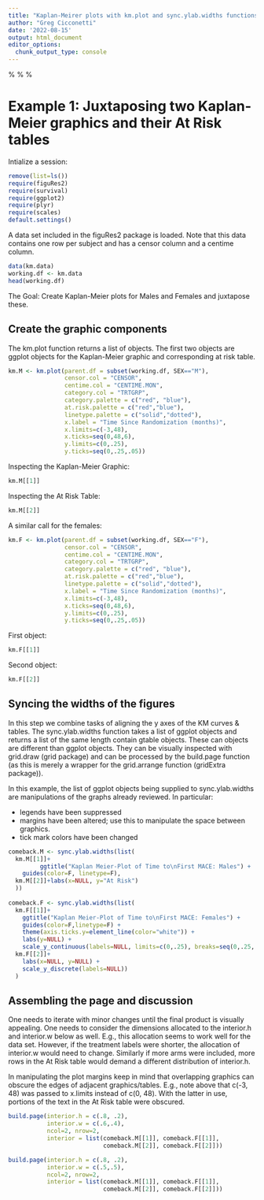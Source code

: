```yaml
---
title: "Kaplan-Meirer plots with km.plot and sync.ylab.widths functions"
author: "Greg Cicconetti"
date: '2022-08-15'
output: html_document
editor_options: 
  chunk_output_type: console
---
```

%\VignetteEngine{knitr::knitr}
%\VignetteIndexEntry{The km.plot and sync.ylab.widths functions}
%\VignetteDepends{tidyverse, figuRes2}

# Example 1: Juxtaposing two Kaplan-Meier graphics and their At Risk tables

Intialize a session:

```r
remove(list=ls())
require(figuRes2)
require(survival)
require(ggplot2)
require(plyr)
require(scales)
default.settings()
```

A data set included in the figuRes2 package is loaded. Note that this data contains one row per subject and has a censor column and a centime column.

```r
data(km.data)
working.df <- km.data
head(working.df)
```

The Goal: Create Kaplan-Meier plots for Males and Females and juxtapose these.

## Create the graphic components

The km.plot function returns a list of objects.  The first two objects are ggplot objects for the Kaplan-Meier graphic and corresponding at risk table.

```r
km.M <- km.plot(parent.df = subset(working.df, SEX=="M"),
                censor.col = "CENSOR", 
                centime.col = "CENTIME.MON",
                category.col = "TRTGRP",
                category.palette = c("red", "blue"),
                at.risk.palette = c("red","blue"),                       
                linetype.palette = c("solid","dotted"), 
                x.label = "Time Since Randomization (months)", 
                x.limits=c(-3,48),
                x.ticks=seq(0,48,6),
                y.limits=c(0,.25), 
                y.ticks=seq(0,.25,.05))
```

Inspecting the Kaplan-Meier Graphic:
```r
km.M[[1]]
```

Inspecting the At Risk Table:
```r
km.M[[2]]
```

A similar call for the females:
```r
km.F <- km.plot(parent.df = subset(working.df, SEX=="F"),
                censor.col = "CENSOR", 
                centime.col = "CENTIME.MON",
                category.col = "TRTGRP",
                category.palette = c("red", "blue"),
                at.risk.palette = c("red","blue"),
                linetype.palette = c("solid","dotted"), 
                x.label = "Time Since Randomization (months)",
                x.limits=c(-3,48),
                x.ticks=seq(0,48,6),
                y.limits=c(0,.25), 
                y.ticks=seq(0,.25,.05))
```

First object:
```r
km.F[[1]]
```

Second object:
```r
km.F[[2]]
```

## Syncing the widths of the figures
In this step we combine tasks of aligning the y axes of the KM curves & tables. The sync.ylab.widths function takes a list of ggplot objects and returns a list of the same length contain gtable objects.  These can objects are different than ggplot objects.  They can be visually inspected with grid.draw (grid package) and can be processed by the build.page function (as this is merely a wrapper for the grid.arrange function (gridExtra package)).

In this example, the list of ggplot objects being supplied to sync.ylab.widths are manipulations of the graphs already reviewed.  In particular: 

* legends have been suppressed
* margins have been altered; use this to manipulate the space between graphics.
* tick mark colors have been changed

```r
comeback.M <- sync.ylab.widths(list(
  km.M[[1]]+
         ggtitle("Kaplan Meier-Plot of Time to\nFirst MACE: Males") +
    guides(color=F, linetype=F), 
  km.M[[2]]+labs(x=NULL, y="At Risk")
  ))
    
comeback.F <- sync.ylab.widths(list(
  km.F[[1]]+
    ggtitle("Kaplan Meier-Plot of Time to\nFirst MACE: Females") +
    guides(color=F,linetype=F) +
    theme(axis.ticks.y=element_line(color="white")) + 
    labs(y=NULL) +
    scale_y_continuous(labels=NULL, limits=c(0,.25), breaks=seq(0,.25,.05)),
  km.F[[2]]+
    labs(x=NULL, y=NULL) +
    scale_y_discrete(labels=NULL))
  )
```

## Assembling the page and discussion
One needs to iterate with minor changes until the final product is visually appealing. One needs to consider the dimensions allocated to the interior.h and interior.w below as well. E.g., this allocation seems to work well for the data set. However, if the treatment labels were shorter, the allocation of interior.w would need to change.  Similarly if more arms were included, more rows in the At Risk table would demand a different distribution of interior.h.  

In manipulating the plot margins keep in mind that overlapping graphics can obscure the edges of adjacent graphics/tables.  E.g., note above that c(-3, 48) was passed to x.limits instead of c(0, 48).  With the latter in use, portions of the text in the At Risk table were obscured.  

```r
build.page(interior.h = c(.8, .2),
           interior.w = c(.6,.4),
           ncol=2, nrow=2,
           interior = list(comeback.M[[1]], comeback.F[[1]],
                           comeback.M[[2]], comeback.F[[2]]))
```

```r
build.page(interior.h = c(.8, .2),
           interior.w = c(.5,.5),
           ncol=2, nrow=2,
           interior = list(comeback.M[[1]], comeback.F[[1]],
                           comeback.M[[2]], comeback.F[[2]]))
```
